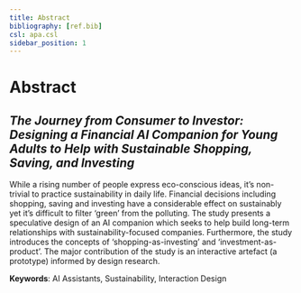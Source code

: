 ```yaml
---
title: Abstract
bibliography: [ref.bib]
csl: apa.csl
sidebar_position: 1
---
```


# Abstract

## *The Journey from Consumer to Investor: Designing a Financial AI Companion for Young Adults to Help with Sustainable Shopping, Saving, and Investing*

While a rising number of people express eco-conscious ideas, it's non-trivial to practice sustainability in daily life. Financial decisions including shopping, saving and investing have a considerable effect on sustainably yet it's difficult to filter 'green' from the polluting. The study presents a speculative design of an AI companion which seeks to help build long-term relationships with sustainability-focused companies. Furthermore, the study introduces the concepts of 'shopping-as-investing' and 'investment-as-product'. The major contribution of the study is an interactive artefact (a prototype) informed by design research.
 
**Keywords**: 
AI Assistants, Sustainability, Interaction Design